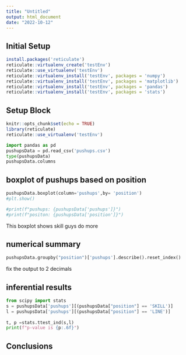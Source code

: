 ```yaml
---
title: "Untitled"
output: html_document
date: "2022-10-12"
---
```


## Initial Setup

```r
install.packages('reticulate')
reticulate::virtualenv_create('testEnv')
reticulate::use_virtualenv('testEnv')
reticulate::virtualenv_install('testEnv', packages = 'numpy')
reticulate::virtualenv_install('testEnv', packages = 'matplotlib')
reticulate::virtualenv_install('testEnv', packages = 'pandas')
reticulate::virtualenv_install('testEnv', packages = 'stats')
```

## Setup Block
```r
knitr::opts_chunk$set(echo = TRUE)
library(reticulate)
reticulate::use_virtualenv('testEnv')
```

```python
import pandas as pd
pushupsData = pd.read_csv('pushups.csv')
type(pushupsData)
pushupsData.columns
```
## boxplot of pushups based on position
```python

pushupsData.boxplot(column='pushups',by= 'position')
#plt.show()

#print(f"pushups: {pushupsData['pushups']}")
#print(f"positon: {pushupsData['position']}")
```
This boxplot shows skill guys do more

## numerical summary  
```python
pushupsData.groupby("position")['pushups'].describe().reset_index()	
```
fix the output to 2 decimals

## inferential results

```python
from scipy import stats
s = pushupsData['pushups'][(pushupsData["position"] == 'SKILL')]
l = pushupsData['pushups'][(pushupsData["position"] == 'LINE')]
 
t, p =stats.ttest_ind(s,l)
print(f"p-value is {p:.6f}")

```
## Conclusions


